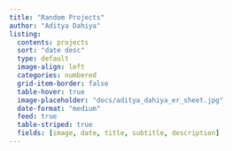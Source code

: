 ```yaml
---
title: "Random Projects"
author: "Aditya Dahiya"
listing:
  contents: projects
  sort: "date desc"
  type: default
  image-align: left
  categories: numbered
  grid-item-border: false
  table-hover: true
  image-placeholder: "docs/aditya_dahiya_er_sheet.jpg"
  date-format: "medium"
  feed: true
  table-striped: true
  fields: [image, date, title, subtitle, description]
---
```


